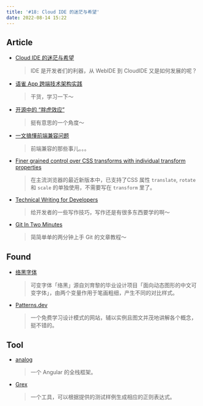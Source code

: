 ---
title: '#18: Cloud IDE 的迷茫与希望'
date: 2022-08-14 15:22
---

## Article

- [Cloud IDE 的迷茫与希望](https://mp.weixin.qq.com/s/AJTGkBqbKAOIAcH0slsrDg)
  
    > IDE 是开发者们的利器，从 WebIDE 到 CloudIDE 又是如何发展的呢？
    
  
  
- [语雀 App 跨端技术架构实践](https://mp.weixin.qq.com/s/8xGS2n59S1WQ1d2yfB3OyQ)
  
    > 干货，学习一下～
    
    
    
- [开源中的 “胖虎效应”](https://mp.weixin.qq.com/s/58pMsnapcMGsQldJgw5s8w)
  
    > 挺有意思的一个角度～
    
    
    
- [一文搞懂前端兼容问题](https://mp.weixin.qq.com/s/G2Zzt_r4NI2aQoo2qRN5WQ)
  
    > 前端兼容的那些事儿。。。
    
  
  
- [Finer grained control over CSS transforms with individual transform properties](https://web.dev/css-individual-transform-properties/)
  
    > 在主流浏览器的最近新版本中，已支持了CSS 属性 `translate`, `rotate` 和 `scale` 的单独使用，不需要写在 `transform` 里了。
    
  
  
- [Technical Writing for Developers](https://css-tricks.com/technical-writing-for-developers)
  
    > 给开发者的一些写作技巧，写作还是有很多东西要学的啊～
    
  
  
- [Git In Two Minutes](https://www.garyrobinson.net/2014/10/git-in-two-minutes-for-a-solo-developer.html)
  
    > 简简单单的两分钟上手 Git 的文章教程～
    
    

## Found

- [络黑字体](https://atelier-anchor.com/luohei-variable/)
  
    > 可变字体「络黑」源自刘育黎的毕业设计项目「面向动态图形的中文可变字体」，由两个变量作用于笔画粗细，产生不同的对比样式。
    
  
  
- [Patterns.dev](https://www.patterns.dev/)
  
    > 一个免费学习设计模式的网站，辅以实例且图文并茂地讲解各个概念，挺不错的。
    
    

## Tool

- [analog](https://github.com/analogjs/analog)
  
    > 一个 Angular 的全栈框架。
    
  
  
- [Grex](https://pemistahl.github.io/grex-js/)
  
    > 一个工具，可以根据提供的测试样例生成相应的正则表达式。
    
    